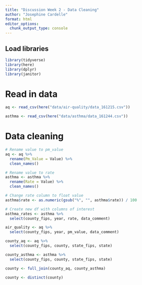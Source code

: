 ```yaml
---
title: "Discussion Week 2 - Data Cleaning"
author: "Josephine Cardelle"
format: html
editor_options: 
  chunk_output_type: console
---
```


## Load libraries
```r
library(tidyverse)
library(here)
library(dplyr)
library(janitor)
```


# Read in data
```r
aq <- read_csv(here("data/air-quality/data_161215.csv"))

asthma <- read_csv(here("data/asthma/data_161244.csv"))
```


# Data cleaning
```r
# Rename value to pm_value
aq <- aq %>% 
  rename(Pm_Value = Value) %>% 
  clean_names()

# Rename value to rate
asthma <- asthma %>% 
  rename(Rate = Value) %>% 
  clean_names()

# Change rate column to float value
asthma$rate <- as.numeric(gsub("%", "", asthma$rate)) / 100

# Create new df with columns of interest
asthma_rates <- asthma %>% 
  select(county_fips, year, rate, data_comment)

air_quality <- aq %>% 
  select(county_fips, year, pm_value, data_comment)

county_aq <- aq %>% 
  select(county_fips, county, state_fips, state)

county_asthma <- asthma %>% 
  select(county_fips, county, state_fips, state) 

county <- full_join(county_aq, county_asthma)

county <- distinct(county)
```

